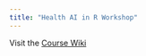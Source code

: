 ```yaml
---
title: "Health AI in R Workshop"
---
```


Visit the [Course Wiki](https://github.com/bnwolford/HealthAIinR/wiki)